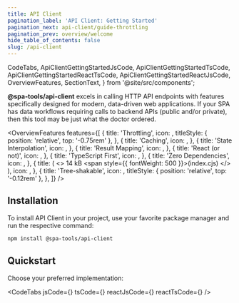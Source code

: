 ```yaml
---
title: API Client
pagination_label: 'API Client: Getting Started'
pagination_next: api-client/guide-throttling
pagination_prev: overview/welcome
hide_table_of_contents: false
slug: /api-client
---
```


  CodeTabs,
  ApiClientGettingStartedJsCode,
  ApiClientGettingStartedTsCode,
  ApiClientGettingStartedReactTsCode,
  ApiClientGettingStartedReactJsCode,
  OverviewFeatures,
  SectionText,
} from '@site/src/components';

**@spa-tools/api-client** excels in calling HTTP API endpoints with features specifically designed
for modern, data-driven web applications. If your SPA has data workflows requiring calls to backend
APIs (public and/or private), then this tool may be just what the doctor ordered.

<OverviewFeatures
  features={[
    {
      title: 'Throttling',
      icon: <GiRaceCar fontSize='3.5rem' />,
      titleStyle: { position: 'relative', top: '-0.75rem' },
    },
    {
      title: 'Caching',
      icon: <MdMemory fontSize='2rem' />,
    },
    {
      title: 'State Interpolation',
      icon: <PiTreeStructureDuotone fontSize='1.75rem' />,
    },
    {
      title: 'Result Mapping',
      icon: <TbTransformFilled fontSize='1.75rem' />,
    },
    {
      title: 'React (or not)',
      icon: <TbBrandReact fontSize='1.75rem' />,
    },
    {
      title: 'TypeScript First',
      icon: <SiTypescript fontSize='1.75rem' />,
    },
    {
      title: 'Zero Dependencies',
      icon: <FaCreativeCommonsZero fontSize='1.75rem' />,
    },
    {
      title: (
        <>
          14 kB <span style={{ fontWeight: 500 }}>(index.cjs)</span>
        </>
      ),
      icon: <LuPackageOpen fontSize='1.75rem' />,
    },
    {
      title: 'Tree-shakable',
      icon: <LuTrees fontSize='2rem' />,
      titleStyle: { position: 'relative', top: '-0.12rem' },
    },
  ]}
/>

## Installation

<SectionText bottomMargin='0' topMargin='0'>
  To install API Client in your project, use your favorite package manager and run the respective command:
</SectionText>

```bash npm2yarn
npm install @spa-tools/api-client
```

## Quickstart

<SectionText bottomMargin='0' topMargin='0'>
  Choose your preferred implementation:
</SectionText>

<CodeTabs
  jsCode={<ApiClientGettingStartedJsCode />}
  tsCode={<ApiClientGettingStartedTsCode />}
  reactJsCode={<ApiClientGettingStartedReactJsCode />}
  reactTsCode={<ApiClientGettingStartedReactTsCode />}
/>
